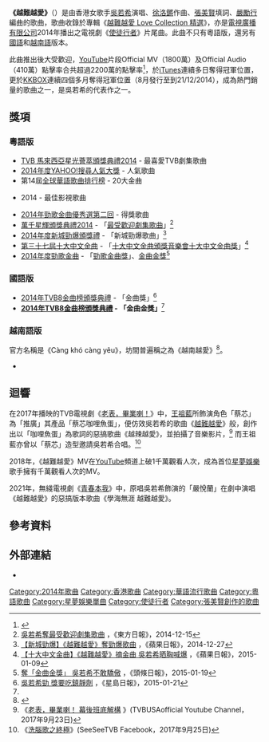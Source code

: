 {{expand|time=2015-01-25T13:24:39+00:00}}
{{noteTA
|G1=Music
|G2=Show
}}
{{Infobox song
| Name       = 越難越愛
| type       = single
| cover      = 
| caption    = 
| artist     = [[吳若希|吳若希]]
| album      = [[越難越愛_Love_Collection_精選|越難越愛 Love Collection 精選]]
| released   = {{start date|2014}}
| recorded   = 
| genre      = [[粵語流行音樂|粵語流行音樂]]、[[成人當代音樂|成人當代音樂]]
| length     = {{Duration|m=03|s=57}}
| label      = [[星夢娛樂|星夢娛樂]]
| composer   = [[徐洛鏘|徐洛鏘]]
| lyricist   = [[張美賢|張美賢]]
| arranger   = [[嚴勵行|嚴勵行]]
| producer   = [[何哲圖|何哲圖]]、[[嚴勵行|嚴勵行]]、[[韋景雲|韋景雲]]
|chronology=[[吳若希|吳若希]]
|prev_title=[[愛我請留言|愛我請留言]]
|prev_year=2014
|next_title=[[美好的時光|美好的時光]]
|next_year=2015
|format=電台派台
|original_name=Love Is Not Easy|misc={{External music video|Type=single|{{YouTube|fUiwiqs5JjM|{{單雙書名號轉換|越難越愛}}}}}}}}

'''《越難越愛》'''（{{lang-en|Love Is Not Easy}}）是由香港女歌手[[吳若希|吳若希]]演唱、[[徐洛鏘|徐洛鏘]]作曲、[[張美賢|張美賢]]填詞、[[嚴勵行|嚴勵行]]編曲的歌曲，歌曲收錄於專輯《[[越難越愛_Love_Collection_精選|越難越愛 Love Collection 精選]]》，亦是[[電視廣播有限公司|電視廣播有限公司]]2014年播出之電視劇《[[使徒行者|使徒行者]]》片尾曲。此曲不只有粵語版，還另有[[國語|國語]]和[[越南語|越南語]]版本。

此曲推出後大受歡迎，[[YouTube_(頻道)|YouTube]]片段Official MV（1800萬）及Official Audio（410萬）點擊率合共超過2200萬的點擊率<ref>{{youtube|SdeVap_dhGM}}</ref>，於[[iTunes|iTunes]]連續多日奪得冠軍位置，更於[[KKBOX|KKBOX]]連續四個多月奪得冠軍位置（8月發行至到21/12/2014），成為熱門銷量的歌曲之一，是吳若希的代表作之一。

==獎項==
{{Expand list}}
===粵語版===
*[[TVB_馬來西亞星光薈萃頒獎典禮2014|TVB 馬來西亞星光薈萃頒獎典禮2014]] - 最喜愛TVB劇集歌曲
*[[2014年度YAHOO!搜尋人氣大獎得獎名單|2014年度YAHOO!搜尋人氣大獎]] - 人氣歌曲
*第14屆[[全球華語歌曲排行榜|全球華語歌曲排行榜]] - 20大金曲
*{{le|音樂先鋒榜|9+2 Music Pioneer Awards}}2014 - 最佳影視歌曲
*[[2014年勁歌金曲優秀選第二回得獎名單|2014年勁歌金曲優秀選第二回]] - 得獎歌曲
*[[萬千星輝頒獎典禮2014|萬千星輝頒獎典禮2014]] - 「[[萬千星輝頒獎典禮最受歡迎電視歌曲|最受歡迎劇集歌曲]]」<ref>[http://tw.on.cc/tw/bkn/cnt/entertainment/20141215/bkntw-20141215221225891-1215_04111_001.html?eventid=4028812c49f089c4014a2fa4c6892b20&eventsection=tw_entertainment 吳若希奪最受歡迎劇集歌曲] {{Wayback|url=http://tw.on.cc/tw/bkn/cnt/entertainment/20141215/bkntw-20141215221225891-1215_04111_001.html?eventid=4028812c49f089c4014a2fa4c6892b20&eventsection=tw_entertainment |date=20150227213212 }}，《東方日報》，2014-12-15</ref>
*[[2014年度新城勁爆頒獎禮得獎名單|2014年度新城勁爆頒獎禮]] - 「新城勁爆歌曲」<ref>[http://hk.apple.nextmedia.com/enews/realtime/20141227/53272011 【新城勁爆】《越難越愛》奪勁爆歌曲] {{Wayback|url=http://hk.apple.nextmedia.com/enews/realtime/20141227/53272011 |date=20141229104207 }}，《蘋果日報》，2014-12-27</ref>
*[[第三十七屆十大中文金曲得獎名單|第三十七屆十大中文金曲]] - 「[[十大中文金曲頒獎音樂會十大中文金曲獎|十大中文金曲頒獎音樂會十大中文金曲獎]]」<ref>[http://hk.apple.nextmedia.com/enews/realtime/20150109/53318000 【十大中文金曲】《越難越愛》摘金曲 吳若希晒胸喊爆] {{Wayback|url=http://hk.apple.nextmedia.com/enews/realtime/20150109/53318000 |date=20150112083749 }}，《蘋果日報》，2015-01-09</ref>
*[[2014年度勁歌金曲得獎名單|2014年度勁歌金曲]] - 「[[勁歌金曲頒獎典禮勁歌金曲獎|勁歌金曲獎]]」、[[勁歌金曲頒獎典禮金曲金獎|金曲金獎]]<ref name="hl0119">[http://hd.stheadline.com/ent/ent_content.asp?track=news&contid=316703&srctype=n 奪「金曲金獎」 吳若希不敢驕傲] {{Wayback|url=http://hd.stheadline.com/ent/ent_content.asp?track=news&contid=316703&srctype=n |date=20150227211849 }}，《頭條日報》，2015-01-19</ref>

===國語版===
*[[2014年度TVB8金曲榜頒獎典禮得獎名單|2014年TVB8金曲榜頒獎典禮]] - 「金曲獎」<ref name="st0121">[https://hk.news.yahoo.com/%E5%90%B3%E8%8B%A5%E5%B8%8C%E5%8B%81-%E7%8D%8E%E8%A6%81%E5%90%83%E9%8E%AE%E9%9D%9C%E5%8A%91-221111270.html 吳若希勁 獎要吃鎮靜劑] {{Wayback|url=https://hk.news.yahoo.com/%E5%90%B3%E8%8B%A5%E5%B8%8C%E5%8B%81-%E7%8D%8E%E8%A6%81%E5%90%83%E9%8E%AE%E9%9D%9C%E5%8A%91-221111270.html |date=20150227222715 }}，《星島日報》，2015-01-21</ref>
*'''[[2014年度TVB8金曲榜頒獎典禮得獎名單|2014年TVB8金曲榜頒獎典禮]] - 「金曲金獎」'''<ref name="st0121"/>

===越南語版===
官方名稱是《Càng khó càng yêu》，坊間普遍稱之為《越南越愛》<ref>{{Cite web |url=http://www.ihktv.com/yue-nan-yue-ai.html |title=越南歌手寶詩翻唱 《越難越愛》驚變《越南越愛》 |accessdate=2015-01-28 |archive-date=2015-01-22 |archive-url=https://web.archive.org/web/20150122133837/http://www.ihktv.com/yue-nan-yue-ai.html |dead-url=no }}</ref>。
*{{youtube|3DmeXKqTHoE|越南越愛}}

==迴響==
在2017年播映的TVB電視劇《[[老表，畢業喇！|老表，畢業喇！]]》中，[[王祖藍|王祖藍]]所飾演角色「蔡芯」為「推廣」其產品「蔡芯咖哩魚蛋」，便仿效吳若希的歌曲《[[越難越愛|越難越愛]]》般，創作出以「咖哩魚蛋」為歌詞的惡搞歌曲《越辣越愛》，並拍攝了音樂影片，<ref>《[http://www.youtube.com/watch?v=UOg-7rrfjtI 老表，畢業喇！ 幕後班底解構] {{Wayback|url=http://www.youtube.com/watch?v=UOg-7rrfjtI |date=20200430140009 }}》(TVBUSAofficial Youtube Channel，2017年9月23日)</ref> 而王祖藍亦曾以「蔡芯」造型邀請吳若希合唱。<ref>《[http://www.facebook.com/seeseetvb/videos/524316921265152/ 洗腦歌之終極]》(SeeSeeTVB Facebook，2017年9月25日)</ref>

2018年，《越難越愛》MV在[[YouTube|YouTube]]頻道上破1千萬觀看人次，成為首位[[星夢娛樂|星夢娛樂]]歌手擁有千萬觀看人次的MV。

2021年，無綫電視劇《[[青春本我|青春本我]]》中，原唱吳若希飾演的「嚴悅蘭」在劇中演唱《越難越愛》的惡搞版本歌曲《學海無涯 越難越愛》。

==參考資料==
{{reflist}}

==外部連結==
*{{youtube|SdeVap_dhGM}}
{{吳若希}}
{{十大勁歌金曲頒獎典禮勁歌金曲金獎}}
{{TVB8金曲榜頒獎典禮金曲金獎}}
{{萬千星輝頒獎典禮最受歡迎劇集歌曲}}

[[Category:2014年歌曲|Category:2014年歌曲]]
[[Category:香港歌曲|Category:香港歌曲]]
[[Category:華語流行歌曲|Category:華語流行歌曲]]
[[Category:粵語歌曲|Category:粵語歌曲]]
[[Category:星夢娛樂單曲|Category:星夢娛樂單曲]]
[[Category:使徒行者|Category:使徒行者]]
[[Category:張美賢創作的歌曲|Category:張美賢創作的歌曲]]